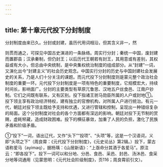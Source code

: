```yaml
---
---
---
```

title: 第十章元代投下分封制度
---



分封制度由来已久。分封或封建，虽历代用词相沿，但其含义非一，然

则贯而通之，可探见中国古史演进的一条脉络。周实行分封；秦统一中国，废封建而置郡县；汉承秦制，但仍封王；以后历代王朝若有封王，其用意或有差别，其权益或有大小，但总由中央统制，是中央集权统治制度的组成部分。从“封建”一词，又演化出今“封建主义”的社会历史观念。中国实行分封的历史与中国封建社会发展史的关系，乃是人们十分关注的课题。而元代投下分封制度则是蒙元整个政治社会制度的重要一环。元代投下分封制度是一项有特色的重要制度，它规模宏大，持续时间长，影响面广。分封的主要类型有草原兀鲁思、汉地五户丝食邑、江南户钞制。它们之间既有联系，又有区别。投下指诸王驸马勋臣所属的人户或封地①。投下领主享有政治经济特权，建有独立的官僚机构，对所属人户进行统治。有元一代，朝廷对投下领主既给予支持和优遇，又进行管辖和控制，呈现出一种错综复杂的局面。这个分封制度对社会的各个方面都有深远的影响。朝廷对投下无节制的赏赐，虚耗帑藏，造成财政困难。投下的横征暴敛，加重了人民的负担，激化了民族矛盾和阶级矛盾。

①“投下”一词，语出辽代，又作“头下”“投项”、“头项”等，这是一个汉语词，义即“头项之下”（周良霄：《元代投下分封制度》，《元史论丛》第2辑。）投下，蒙古语称爱马（ayimaq），据杨瑀：《山居新语》：“上亟命分其酒于各爱马”。原注云：“即各投下”。投下一词可以和分地、分邑、食邑、采邑、封邑、汤沐邑、食采分地等词通用（见蒙思明：《元代社会阶级制度》，页116；周良霄前引文）。